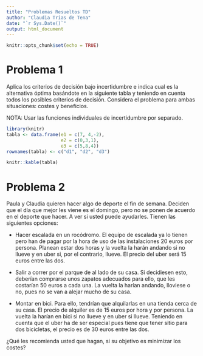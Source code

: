 ```yaml
---
title: "Problemas Resueltos TD"
author: "Claudia Trias de Tena"
date: "`r Sys.Date()`"
output: html_document
---
```


```r
knitr::opts_chunk$set(echo = TRUE)
```


# Problema 1

Aplica los criterios de decisión bajo incertidumbre e indica cual es la alternativa
óptima basándote en la siguiente tabla y teniendo en cuenta todos los posibles 
criterios de decisión. Considera el problema para ambas situaciones: costes y 
beneficios.

NOTA: Usar las funciones individuales de incertidumbre por separado.


```r
library(knitr)
tabla <- data.frame(e1 = c(7, 4,-2),
                    e2 = c(0,3,1),
                    e3 = c(5,8,4))
rownames(tabla) <- c("d1", "d2", "d3")

knitr::kable(tabla)

```


# Problema 2

Paula y Claudia quieren hacer algo de deporte el fin de semana. Deciden que el día
que mejor les viene es el domingo, pero no se ponen de acuerdo en el deporte que hacer.
A ver si usted puede ayudarles. Tienen las siguientes opciones:

- Hacer escalada en un rocódromo. El equipo de escalada ya lo tienen 
pero han de pagar por la hora de uso de las instalaciones 20 euros por persona. Planean 
estar dos horas y la vuelta la harán andando si no llueve y en uber si, por el contrario,
llueve. El precio del uber será 15 euros entre las dos.

- Salir a correr por el parque de al lado de su casa. Si decidiesen esto, deberían
comprarse unos zapatos adecuados para ello, que les costarían 50 euros a cada una. La vuelta
la harían andando, lloviese o no, pues no se van a alejar mucho de su casa.

- Montar en bici. Para ello, tendrían que alquilarlas en una tienda cerca de su casa.
El precio de alquiler es de 15 euros por hora y por persona. La vuelta la harían en bici
si no llueve y en uber si llueve. Teniendo en cuenta que el uber ha de ser especial pues
tiene que tener sitio para dos bicicletas, el precio es de 30 euros entre las dos.


¿Qué les recomienda usted que hagan, si su objetivo es minimizar los costes?

